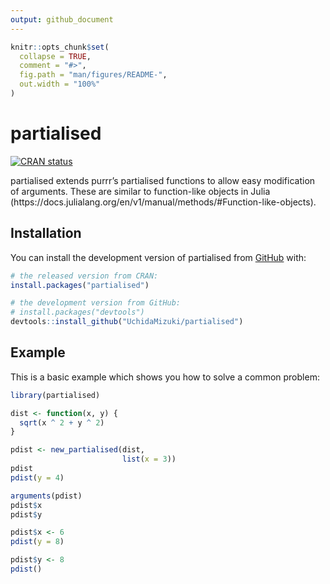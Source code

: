 ```yaml
---
output: github_document
---
```


<!-- README.md is generated from README.Rmd. Please edit that file -->

```r
knitr::opts_chunk$set(
  collapse = TRUE,
  comment = "#>",
  fig.path = "man/figures/README-",
  out.width = "100%"
)
```

# partialised

<!-- badges: start -->
[![CRAN status](https://www.r-pkg.org/badges/version/partialised)](https://CRAN.R-project.org/package=partialised)
<!-- badges: end -->

partialised extends purrr's partialised functions to allow easy modification of 
arguments. These are similar to function-like objects in Julia 
(https://docs.julialang.org/en/v1/manual/methods/#Function-like-objects).

## Installation

You can install the development version of partialised from [GitHub](https://github.com/) with:

``` r
# the released version from CRAN:
install.packages("partialised")

# the development version from GitHub:
# install.packages("devtools")
devtools::install_github("UchidaMizuki/partialised")
```

## Example

This is a basic example which shows you how to solve a common problem:

```r
library(partialised)

dist <- function(x, y) {
  sqrt(x ^ 2 + y ^ 2)
}

pdist <- new_partialised(dist,
                         list(x = 3))
pdist
pdist(y = 4) 

arguments(pdist)
pdist$x
pdist$y

pdist$x <- 6
pdist(y = 8)

pdist$y <- 8
pdist()
```



